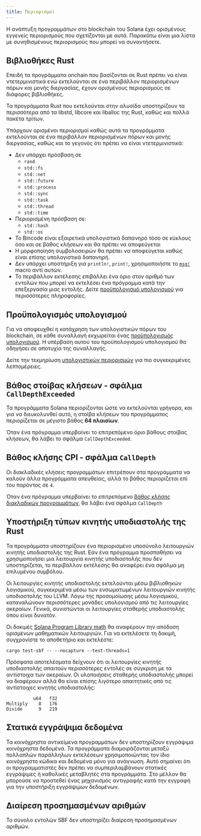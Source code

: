 ```yaml
---
title: Περιορισμοί
---
```


Η ανάπτυξη προγραμμάτων στο blockchain του Solana έχει ορισμένους εγγενείς
περιορισμούς που σχετίζονται με αυτά. Παρακάτω είναι μια λίστα με συνηθισμένους
περιορισμούς που μπορεί να συναντήσετε.

## Βιβλιοθήκες Rust

Επειδή τα προγράμματα onchain που βασίζονται σε Rust πρέπει να είναι
ντετερμινιστικά ενώ εκτελούνται σε ένα περιβάλλον περιορισμένων πόρων και μονής
διεργασίας, έχουν ορισμένους περιορισμούς σε διάφορες βιβλιοθήκες.

Τα προγράμματα Rust που εκτελούνται στην αλυσίδα υποστηρίζουν τα περισσότερα από
τα libstd, libcore και liballoc της Rust, καθώς και πολλά πακέτα τρίτων.

Υπάρχουν ορισμένοι περιορισμοί καθώς αυτά τα προγράμματα εκτελούνται σε ένα
περιβάλλον περιορισμένων πόρων και μονής διεργασίας, καθώς και το γεγονός ότι
πρέπει να είναι ντετερμινιστικά:

- Δεν υπάρχει πρόσβαση σε
  - `rand`
  - `std::fs`
  - `std::net`
  - `std::future`
  - `std::process`
  - `std::sync`
  - `std::task`
  - `std::thread`
  - `std::time`
- Περιορισμένη πρόσβαση σε:
  - `std::hash`
  - `std::os`
- Το Bincode είναι εξαιρετικά υπολογιστικά δαπανηρό τόσο σε κύκλους όσο και σε
  βάθος κλήσεων και θα πρέπει να αποφεύγεται
- Η μορφοποίηση συμβολοσειρών θα πρέπει να αποφεύγεται καθώς είναι επίσης
  υπολογιστικά δαπανηρή.
- Δεν υπάρχει υποστήριξη για `println!`, `print!`, χρησιμοποιήστε το
  [`msg!`](https://github.com/solana-labs/solana/blob/d9b0fc0e3eec67dfe4a97d9298b15969b2804fab/sdk/program/src/log.rs#L33)
  macro αντί αυτών.
- Το περιβάλλον εκτέλεσης επιβάλλει ένα όριο στον αριθμό των εντολών που μπορεί
  να εκτελέσει ένα πρόγραμμα κατά την επεξεργασία μιας εντολής. Δείτε
  [προϋπολογισμό υπολογισμού](/docs/core/fees#compute-budget) για περισσότερες
  πληροφορίες.

## Προϋπολογισμός υπολογισμού

Για να αποφευχθεί η κατάχρηση των υπολογιστικών πόρων του blockchain, σε κάθε
συναλλαγή εκχωρείται ένας
[προϋπολογισμός υπολογισμού](/docs/references/terminology#compute-budget). Η
υπέρβαση αυτού του προϋπολογισμού υπολογισμού θα οδηγήσει σε αποτυχία της
συναλλαγής.

Δείτε την τεκμηρίωση [υπολογιστικών περιορισμών](/docs/core/fees#compute-budget)
για πιο συγκεκριμένες λεπτομέρειες.

## Βάθος στοίβας κλήσεων - σφάλμα `CallDepthExceeded`

Τα προγράμματα Solana περιορίζονται ώστε να εκτελούνται γρήγορα, και για να
διευκολυνθεί αυτό, η στοίβα κλήσεων του προγράμματος περιορίζεται σε μέγιστο
βάθος **64 πλαισίων**.

Όταν ένα πρόγραμμα υπερβαίνει το επιτρεπόμενο όριο βάθους στοίβας κλήσεων, θα
λάβει το σφάλμα `CallDepthExceeded`.

## Βάθος κλήσης CPI - σφάλμα `CallDepth`

Οι διακλαδικές κλήσεις προγραμμάτων επιτρέπουν στα προγράμματα να καλούν άλλα
προγράμματα απευθείας, αλλά το βάθος περιορίζεται επί του παρόντος σε `4`.

Όταν ένα πρόγραμμα υπερβαίνει το επιτρεπόμενο
[βάθος κλήσης διακλαδικών προγραμμάτων](/docs/core/cpi), θα λάβει ένα σφάλμα
`CallDepth`

## Υποστήριξη τύπων κινητής υποδιαστολής της Rust

Τα προγράμματα υποστηρίζουν ένα περιορισμένο υποσύνολο λειτουργιών κινητής
υποδιαστολής της Rust. Εάν ένα πρόγραμμα προσπαθήσει να χρησιμοποιήσει μια
λειτουργία κινητής υποδιαστολής που δεν υποστηρίζεται, το περιβάλλον εκτέλεσης
θα αναφέρει ένα σφάλμα μη επιλυμένου συμβόλου.

Οι λειτουργίες κινητής υποδιαστολής εκτελούνται μέσω βιβλιοθηκών λογισμικού,
συγκεκριμένα μέσω των ενσωματωμένων λειτουργιών κινητής υποδιαστολής του LLVM.
Λόγω της προσομοίωσης μέσω λογισμικού, καταναλώνουν περισσότερες μονάδες
υπολογισμού από τις λειτουργίες ακεραίων. Γενικά, συνιστώνται οι λειτουργίες
σταθερής υποδιαστολής όπου είναι δυνατόν.

Οι δοκιμές
[Solana Program Library math](https://github.com/solana-labs/solana-program-library/tree/master/libraries/math)
θα αναφέρουν την απόδοση ορισμένων μαθηματικών λειτουργιών. Για να εκτελέσετε τη
δοκιμή, συγχρονίστε το αποθετήριο και εκτελέστε:

```shell
cargo test-sbf -- --nocapture --test-threads=1
```

Πρόσφατα αποτελέσματα δείχνουν ότι οι λειτουργίες κινητής υποδιαστολής απαιτούν
περισσότερες εντολές σε σύγκριση με τα αντίστοιχα των ακεραίων. Οι υλοποιήσεις
σταθερής υποδιαστολής μπορεί να διαφέρουν αλλά θα είναι επίσης λιγότερο
απαιτητικές από τις αντίστοιχες κινητής υποδιαστολής:

```text
          u64   f32
Multiply    8   176
Divide      9   219
```

## Στατικά εγγράψιμα δεδομένα

Τα κοινόχρηστα αντικείμενα προγραμμάτων δεν υποστηρίζουν εγγράψιμα κοινόχρηστα
δεδομένα. Τα προγράμματα διαμοιράζονται μεταξύ πολλαπλών παράλληλων εκτελέσεων
χρησιμοποιώντας τον ίδιο κοινόχρηστο κώδικα και δεδομένα μόνο για ανάγνωση. Αυτό
σημαίνει ότι οι προγραμματιστές δεν πρέπει να συμπεριλαμβάνουν στατικές
εγγράψιμες ή καθολικές μεταβλητές στα προγράμματα. Στο μέλλον θα μπορούσε να
προστεθεί ένας μηχανισμός αντιγραφής κατά την εγγραφή για την υποστήριξη
εγγράψιμων δεδομένων.

## Διαίρεση προσημασμένων αριθμών

Το σύνολο εντολών SBF δεν υποστηρίζει διαίρεση προσημασμένων αριθμών.
